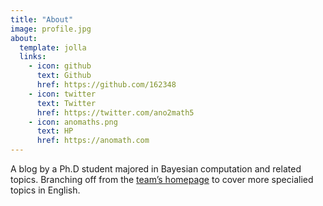 ```yaml
---
title: "About"
image: profile.jpg
about:
  template: jolla
  links:
    - icon: github
      text: Github
      href: https://github.com/162348
    - icon: twitter
      text: Twitter
      href: https://twitter.com/ano2math5
    - icon: anomaths.png
      text: HP
      href: https://anomath.com
---
```


A blog by a Ph.D student majored in Bayesian computation and related topics.
Branching off from the [team's homepage](https://anomath.com) to cover more specialied topics in English.